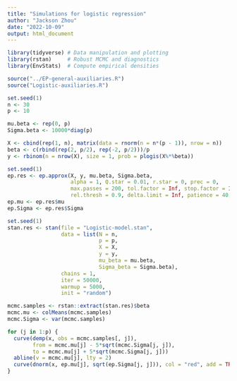 ```yaml
---
title: "Simulations for logistic regression"
author: "Jackson Zhou"
date: "2022-10-09"
output: html_document
---
```


```r
library(tidyverse) # Data manipulation and plotting
library(rstan)     # Robust MCMC and diagnostics
library(EnvStats)  # Compute empirical densities

source("../EP-general-auxiliaries.R")
source("Logistic-auxiliaries.R")
```

```r
set.seed(1)
n <- 30
p <- 10

mu.beta <- rep(0, p)
Sigma.beta <- 10000*diag(p)

X <- cbind(rep(1, n), matrix(data = rnorm(n = n*(p - 1)), nrow = n))
beta <- c(rbind(rep(2, p/2), rep(-2, p/2)))/p
y <- rbinom(n = nrow(X), size = 1, prob = plogis(X%*%beta))
```

```r
set.seed(1)
ep.res <- ep.approx(X, y, mu.beta, Sigma.beta, 
                    alpha = 1, Q.star = 0.01, r.star = 0, prec = 0,
                    max.passes = 200, tol.factor = Inf, stop.factor = Inf , abs.thresh = 0.01, 
                    rel.thresh = 0.9, delta.limit = Inf, patience = 40, verbose = T)
ep.mu <- ep.res$mu
ep.Sigma <- ep.res$Sigma
```

```r
set.seed(1)
stan.res <- stan(file = "Logistic-model.stan",
                 data = list(N = n,
                             p = p,
                             X = X,
                             y = y,
                             mu_beta = mu.beta,
                             Sigma_beta = Sigma.beta),
                 chains = 1,
                 iter = 50000,
                 warmup = 5000,
                 init = "random") 

mcmc.samples <- rstan::extract(stan.res)$beta
mcmc.mu <- colMeans(mcmc.samples)
mcmc.Sigma <- var(mcmc.samples)
```

```r
for (j in 1:p) {
  curve(demp(x, obs = mcmc.samples[, j]),
        from = mcmc.mu[j] - 5*sqrt(mcmc.Sigma[j, j]),
        to = mcmc.mu[j] + 5*sqrt(mcmc.Sigma[j, j]))
  abline(v = mcmc.mu[j], lty = 2)
  curve(dnorm(x, ep.mu[j], sqrt(ep.Sigma[j, j])), col = "red", add = TRUE)
}
```
